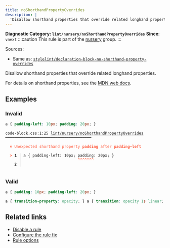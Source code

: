 ```yaml
---
title: noShorthandPropertyOverrides
description: |
  'Disallow shorthand properties that override related longhand properties.'
---
```


**Diagnostic Category: `lint/nursery/noShorthandPropertyOverrides`**
<Tabs>
<TabItem label="CSS" icon="seti:css">
**Since**: `vnext`
:::caution
This rule is part of the [nursery](/linter/rules/#nursery) group.
:::

Sources: 
- Same as: <a href="https://github.com/stylelint/stylelint/blob/main/lib/rules/declaration-block-no-shorthand-property-overrides/README.md" target="_blank"><code>stylelint/declaration-block-no-shorthand-property-overrides</code></a>

Disallow shorthand properties that override related longhand properties.

For details on shorthand properties, see the [MDN web docs](https://developer.mozilla.org/en-US/docs/Web/CSS/Shorthand_properties).

## Examples

### Invalid

```css
a { padding-left: 10px; padding: 20px; }
```

<pre class="language-text"><code class="language-text">code-block.css:1:25 <a href="https://biomejs.dev/linter/rules/no-shorthand-property-overrides">lint/nursery/noShorthandPropertyOverrides</a> ━━━━━━━━━━━━━━━━━━━━━━━━━━━━━━━━━━━━━━<br /><br />  <strong><span style="color: Tomato;">✖</span></strong> <span style="color: Tomato;">Unexpected shorthand property </span><span style="color: Tomato;"><strong>padding</strong></span><span style="color: Tomato;"> after </span><span style="color: Tomato;"><strong>padding-left</strong></span><br />  <br />  <strong><span style="color: Tomato;">&gt;</span></strong> <strong>1 │ </strong>a &#123; padding-left: 10px; padding: 20px; &#125;<br />   <strong>   │ </strong>                        <strong><span style="color: Tomato;">^</span></strong><strong><span style="color: Tomato;">^</span></strong><strong><span style="color: Tomato;">^</span></strong><strong><span style="color: Tomato;">^</span></strong><strong><span style="color: Tomato;">^</span></strong><strong><span style="color: Tomato;">^</span></strong><strong><span style="color: Tomato;">^</span></strong><br />    <strong>2 │ </strong><br />  <br /></code></pre>

### Valid

```css
a { padding: 10px; padding-left: 20px; }
```

```css
a { transition-property: opacity; } a { transition: opacity 1s linear; }
```

## Related links

- [Disable a rule](/linter/#disable-a-lint-rule)
- [Configure the rule fix](/linter#configure-the-rule-fix)
- [Rule options](/linter/#rule-options)

</TabItem>
</Tabs>

